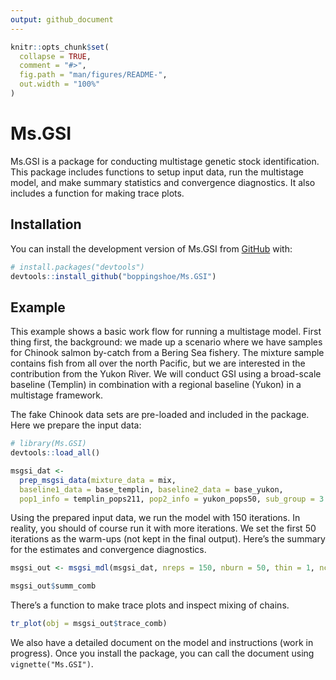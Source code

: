 ```yaml
---
output: github_document
---
```


<!-- README.md is generated from README.Rmd. Please edit that file -->

```r
knitr::opts_chunk$set(
  collapse = TRUE,
  comment = "#>",
  fig.path = "man/figures/README-",
  out.width = "100%"
)
```

# Ms.GSI

<!-- badges: start -->
<!-- badges: end -->

Ms.GSI is a package for conducting multistage genetic stock identification. This package includes functions to setup input data, run the multistage model, and make summary statistics and convergence diagnostics. It also includes a function for making trace plots.

## Installation

You can install the development version of Ms.GSI from [GitHub](https://github.com/) with:

``` r
# install.packages("devtools")
devtools::install_github("boppingshoe/Ms.GSI")
```

## Example

This example shows a basic work flow for running a multistage model. First thing first, the background: we made up a scenario where we have samples for Chinook salmon by-catch from a Bering Sea fishery. The mixture sample contains fish from all over the north Pacific, but we are interested in the contribution from the Yukon River. We will conduct GSI using a broad-scale baseline (Templin) in combination with a regional baseline (Yukon) in a multistage framework.

The fake Chinook data sets are pre-loaded and included in the package. Here we prepare the input data:

```r

# library(Ms.GSI)
devtools::load_all()

msgsi_dat <-
  prep_msgsi_data(mixture_data = mix,
  baseline1_data = base_templin, baseline2_data = base_yukon,
  pop1_info = templin_pops211, pop2_info = yukon_pops50, sub_group = 3:5)


```

Using the prepared input data, we run the model with 150 iterations. In reality, you should of course run it with more iterations. We set the first 50 iterations as the warm-ups (not kept in the final output). Here's the summary for the estimates and convergence diagnostics.

```r

msgsi_out <- msgsi_mdl(msgsi_dat, nreps = 150, nburn = 50, thin = 1, nchains = 4)

msgsi_out$summ_comb

```

There's a function to make trace plots and inspect mixing of chains.

```r

tr_plot(obj = msgsi_out$trace_comb)

```

We also have a detailed document on the model and instructions (work in progress). Once you install the package, you can call the document using `vignette("Ms.GSI")`.


